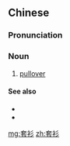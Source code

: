 ==Chinese==
{{zh-forms}}

===Pronunciation===
{{zh-pron
|m=tàoshān
|cat=n
}}

===Noun===
{{zh-noun}}

# [[pullover]]

====See also====
* {{zh-l|毛線衣}}
* {{zh-l|毛衣}}

{{zh-cat|Clothing}}

[[mg:套衫]]
[[zh:套衫]]